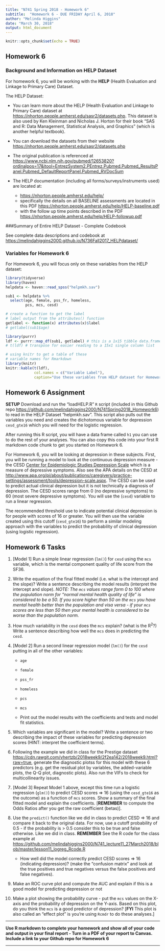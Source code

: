 ```yaml
---
title: "N741 Spring 2018 - Homework 6"
subtitle:  "Homework 6 - DUE FRIDAY April 6, 2018"
author: "Melinda Higgins"
date: "March 30, 2018"
output: html_document
---
```


```r
knitr::opts_chunk$set(echo = TRUE)
```

## Homework 6

### Background and Information on HELP Dataset

For homework 6, you will be working with the **HELP** (Health Evaluation and Linkage to Primary Care) Dataset.

The HELP Dataset:

* You can learn more about the HELP (Health Evaluation and Linkage to Primary Care) dataset at [https://nhorton.people.amherst.edu/sasr2/datasets.php](https://nhorton.people.amherst.edu/sasr2/datasets.php). This dataset is also used by Ken Kleinman and Nicholas J. Horton for their book "SAS and R: Data Management, Statistical Analysis, and Graphics" (which is another helpful textbook).

* You can download the datasets from their website [https://nhorton.people.amherst.edu/sasr2/datasets.php](https://nhorton.people.amherst.edu/sasr2/datasets.php)

* The original publication is referenced at [https://www.ncbi.nlm.nih.gov/pubmed/12653820?ordinalpos=17&itool=EntrezSystem2.PEntrez.Pubmed.Pubmed_ResultsPanel.Pubmed_DefaultReportPanel.Pubmed_RVDocSum](https://www.ncbi.nlm.nih.gov/pubmed/12653820?ordinalpos=17&itool=EntrezSystem2.PEntrez.Pubmed.Pubmed_ResultsPanel.Pubmed_DefaultReportPanel.Pubmed_RVDocSum)

* The HELP documentation (including all forms/surveys/instruments used) are located at:
    + [https://nhorton.people.amherst.edu/help/](https://nhorton.people.amherst.edu/help/)
    + specifically the details on all BASELINE assessments are located in this PDF [https://nhorton.people.amherst.edu/help/HELP-baseline.pdf](https://nhorton.people.amherst.edu/help/HELP-baseline.pdf)
    + with the follow up time points described in the PDF [https://nhorton.people.amherst.edu/help/HELP-followup.pdf](https://nhorton.people.amherst.edu/help/HELP-followup.pdf)

###Summary of Entire HELP Dataset - Complete Codebook

See complete data descriptions and codebook at [https://melindahiggins2000.github.io/N736Fall2017_HELPdataset/](https://melindahiggins2000.github.io/N736Fall2017_HELPdataset/)

### Variables for Homework 6

For Homework 6, you will focus only on these variables from the HELP dataset:

```r
library(tidyverse)
library(haven)
helpdata <- haven::read_spss("helpmkh.sav")

sub1 <- helpdata %>%
  select(age, female, pss_fr, homeless, 
         pcs, mcs, cesd)

# create a function to get the label
# label output from the attributes() function
getlabel <- function(x) attributes(x)$label
# getlabel(sub1$age)

library(purrr)
ldf <- purrr::map_df(sub1, getlabel) # this is a 1x15 tibble data.frame
# t(ldf) # transpose for easier reading to a 15x1 single column list

# using knitr to get a table of these
# variable names for Rmarkdown
library(knitr)
knitr::kable(t(ldf),
             col.names = c("Variable Label"),
             caption="Use these variables from HELP dataset for Homework 06")

```

## Homework 6 Assignment

**SETUP** Download and run the "loadHELP.R" `R` script (included in this Github repo [https://github.com/melindahiggins2000/N741Spring2018_Homework6](https://github.com/melindahiggins2000/N741Spring2018_Homework6)) to read in the HELP Dataset "helpmkh.sav". This script also pulls out the variables you need and creates the dichotomous variable for depression `cesd_gte16` which you will need for the logistic regression.

After running this R script, you will have a data frame called `h1` you can use to do the rest of your analyses. You can also copy this code into your first R markdown code chunk to get you started on Homework 6.

For Homework 6, you will be looking at depression in these subjects. First, you will be running a model to look at the continuous depression measure - the CESD [Center for Epidemiologic Studies Depression Scale](http://cesd-r.com/) which is a measure of depressive symptoms. Also see the APA details on the CESD at [http://www.apa.org/pi/about/publications/caregivers/practice-settings/assessment/tools/depression-scale.aspx](http://www.apa.org/pi/about/publications/caregivers/practice-settings/assessment/tools/depression-scale.aspx). The CESD can be used to predict actual clinical depression but it is not technically a diagnosis of depression. The CESD scores range from 0 (no depressive symptoms) to 60 (most severe depressive symptoms). You will use the (`cesd`) variable to run a linear regression.

The recommended threshold use to indicate potential clinical depression is for people with scores of 16 or greater. You will then use the variable created using this cutoff (`cesd_gte16`) to perform a similar modeling approach with the variables to predict the probability of clinical depression (using logistic regression).

## Homework 6 Tasks

1. [Model 1] Run a simple linear regression (`lm()`) for `cesd` using the `mcs` variable, which is the mental component quality of life score from the SF36.

2. Write the equation of the final fitted model (i.e. what is the intercept and the slope)? Write a sentence describing the model results (interpret the intercept and slope). _NOTE: The `mcs` values range form 0 to 100 where the population norm for "normal mental health quality of life" is considered to be a 50. If you score higher than 50 on the `mcs` you have mental health better than the population and visa versa - if your `mcs` scores are less than 50 then your mental health is considered to be worse than the population norm._

3. How much variability in the `cesd` does the `mcs` explain? (what is the R<sup>2</sup>?) Write a sentence describing how well the `mcs` does in predicting the `cesd`.

4. [Model 2] Run a second linear regression model (`lm()`) for the `cesd` putting in all of the other variables: 
    + `age`
    + `female`
    + `pss_fr`
    + `homeless`
    + `pcs`
    + `mcs`
    
    + Print out the model results with the coefficients and tests and model fit statistics.

5. Which variables are significant in the model? Write a sentence or two describing the impact of these variables for predicting depression scores (HINT: interpret the coefficient terms).

6. Following the example we did in class for the Prestige dataset [https://cdn.rawgit.com/vhertzb/2018week9/2f2ea142/2018week9.html?raw=true](https://cdn.rawgit.com/vhertzb/2018week9/2f2ea142/2018week9.html?raw=true), generate the diagnostic plotss for this model with these 6 predictors (e.g. get the residual plot by variables, the added-variable plots, the Q-Q plot, diagnostic plots). Also run the VIFs to check for multicollinearity issues.

7. [Model 3] Repeat Model 1 above, except this time run a logistic regression (`glm()`) to predict CESD scores => 16 (using the `cesd_gte16` as the outcome) as a function of `mcs` scores. Show a summary of the final fitted model and explain the coefficients. [**REMEMBER** to compute the Odds Ratios after you get the raw coefficient (betas)].

8. Use the `predict()` function like we did in class to predict CESD => 16 and compare it back to the original data. For now, use a cutoff probability of 0.5 - if the probability is > 0.5 consider this to be true and false otherwise. Like we did in class. **REMEMBER** See the R code for the class example at [https://github.com/melindahiggins2000/N741_lecture11_27March2018/blob/master/lesson11_logreg_Rcode.R](https://github.com/melindahiggins2000/N741_lecture11_27March2018/blob/master/lesson11_logreg_Rcode.R)
    + How well did the model correctly predict CESD scores => 16 (indicating depression)? (make the "confusion matrix" and look at the true positives and true negatives versus the false positives and false negatives).
    
9. Make an ROC curve plot and compute the AUC and explain if this is a good model for predicting depression or not

10. Make a plot showing the probability curve - put the `mcs` values on the X-axis and the probability of depression on the Y-axis. Based on this plot, do you think the `mcs` is a good predictor of depression? [**FYI** This plot is also called an "effect plot" is you're using `Rcmdr` to do these analyses.]

---

**Use R markdown to complete your homework and show all of your code and output in your final report - Turn in a PDF of your report to Canvas. Include a link to your Github repo for Homework 6**

---



